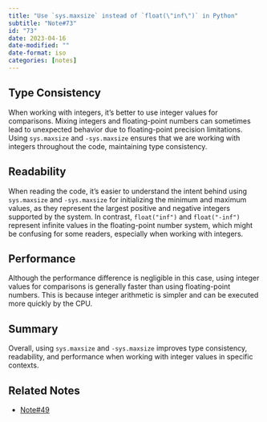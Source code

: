 ```yaml
---
title: "Use `sys.maxsize` instead of `float(\"inf\")` in Python"
subtitle: "Note#73"
id: "73"
date: 2023-04-16
date-modified: ""
date-format: iso
categories: [notes]
---
```

## Type Consistency

When working with integers, it's better to use integer values for comparisons. Mixing integers and floating-point numbers can sometimes lead to unexpected behavior due to floating-point precision limitations. Using `sys.maxsize` and `-sys.maxsize` ensures that we are working with integers throughout the code, maintaining type consistency.

## Readability

When reading the code, it's easier to understand the intent behind using `sys.maxsize` and `-sys.maxsize` for initializing the minimum and maximum values, as they represent the largest positive and negative integers supported by the system. In contrast, `float("inf")` and `float("-inf")` represent infinite values in the floating-point number system, which might be confusing for some readers, especially when working with integers.

## Performance

Although the performance difference is negligible in this case, using integer values for comparisons is generally faster than using floating-point numbers. This is because integer arithmetic is simpler and can be executed more quickly by the CPU.

## Summary 

Overall, using `sys.maxsize` and `-sys.maxsize` improves type consistency, readability, and performance when working with integer values in specific contexts.

## Related Notes

* [Note#49](/notes/49)
